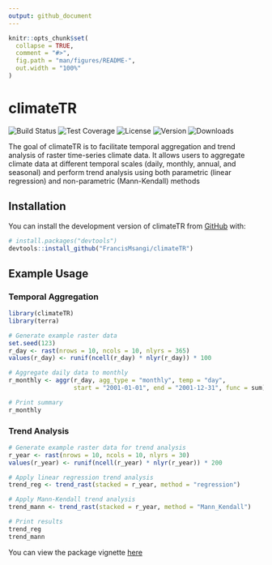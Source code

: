 ```yaml
---
output: github_document
---
```


<!-- README.md is generated from README.Rmd. Please edit that file -->

```r
knitr::opts_chunk$set(
  collapse = TRUE,
  comment = "#>",
  fig.path = "man/figures/README-",
  out.width = "100%"
)
```

# climateTR

<!-- badges: start -->
![Build Status](https://img.shields.io/github/workflow/status/FrancisMsangi/climateTR/CI)
![Test Coverage](https://img.shields.io/codecov/c/github/FrancisMsangi/climateTR)
![License](https://img.shields.io/badge/license-MIT-blue.svg)
![Version](https://img.shields.io/github/v/release/FrancisMsangi/climateTR?logo=github)
![Downloads](https://img.shields.io/github/downloads/FrancisMsangi/climateTR/total)
<!-- badges: end -->

The goal of climateTR is to facilitate temporal aggregation and trend analysis of raster time-series climate data. It allows users to aggregate climate data at different temporal scales (daily, monthly, annual, and seasonal) and perform trend analysis using both parametric (linear regression) and non-parametric (Mann-Kendall) methods

## Installation

You can install the development version of climateTR from [GitHub](https://github.com/) with:

``` r
# install.packages("devtools")
devtools::install_github("FrancisMsangi/climateTR")
```

## Example Usage



### Temporal Aggregation

```r
library(climateTR)
library(terra)

# Generate example raster data
set.seed(123)
r_day <- rast(nrows = 10, ncols = 10, nlyrs = 365)
values(r_day) <- runif(ncell(r_day) * nlyr(r_day)) * 100

# Aggregate daily data to monthly
r_monthly <- aggr(r_day, agg_type = "monthly", temp = "day",
                  start = "2001-01-01", end = "2001-12-31", func = sum)

# Print summary
r_monthly
```

### Trend Analysis
```r
# Generate example raster data for trend analysis
r_year <- rast(nrows = 10, ncols = 10, nlyrs = 30)
values(r_year) <- runif(ncell(r_year) * nlyr(r_year)) * 200

# Apply linear regression trend analysis
trend_reg <- trend_rast(stacked = r_year, method = "regression")

# Apply Mann-Kendall trend analysis
trend_mann <- trend_rast(stacked = r_year, method = "Mann_Kendall")

# Print results
trend_reg
trend_mann

```

You can view the package vignette [here](https://github.com/FrancisMsangi/climateTR/tree/master/vignettes/ClimateTR_package_for_temporal_aggregation_and_trend_analysis_of_climate_data.html)


